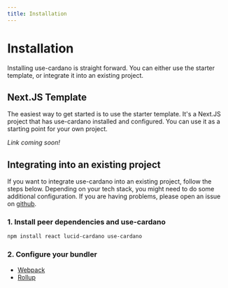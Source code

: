```yaml
---
title: Installation
---
```


# Installation

Installing use-cardano is straight forward. You can either use the starter template, or integrate it into an existing project.

## Next.JS Template

The easiest way to get started is to use the starter template. It's a Next.JS project that has use-cardano installed and configured. You can use it as a starting point for your own project.

_Link coming soon!_

## Integrating into an existing project

If you want to integrate use-cardano into an existing project, follow the steps below. Depending on your tech stack, you might need to do some additional configuration. If you are having problems, please open an issue on [github](https://www.github.com/use-cardano/use-cardano/issues/new).

### 1. Install peer dependencies and use-cardano

```sh copy
npm install react lucid-cardano use-cardano
```

### 2. Configure your bundler

* [Webpack](/installation/webpack)
* [Rollup](/installation/rollup)

